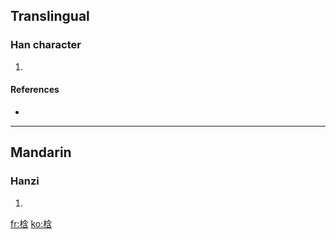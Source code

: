 ==Translingual==

===Han character===
{{Han char|rn=75|rad=木|as=07|sn=11|four=4896<sub>2</sub>|canj=木人戈口 (DOIR), X木人戈口 (XDOIR)}}

# {{defn|Han|sort=木07}}

====References====
* {{Han ref|kx=0528.240|dkj=14844|dj=0917.120|hdz=21217.100|uh=6892|ud=26770|bh=D5C2|bd=54722}}

----

==Mandarin==

===Hanzi===
{{cmn-hanzi|pin=[[hán]] ([[han2]])|wg=han<sup>2</sup>}}

# {{defn|Mandarin}}

[[fr:梒]]
[[ko:梒]]